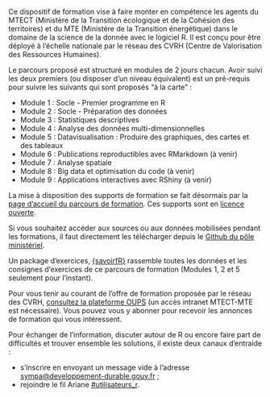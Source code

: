 Ce dispositif de formation vise à faire monter en compétence les agents du MTECT (Ministère de la Transition écologique et de la Cohésion des territoires) et du MTE (Ministère de la Transition énergétique) dans le domaine de la science de la donnée avec le logiciel R. Il est conçu pour être déployé à l'échelle nationale par le réseau des CVRH (Centre de Valorisation des Ressources Humaines).

Le parcours proposé est structuré en modules de 2 jours chacun. Avoir suivi les deux premiers (ou disposer d'un niveau équivalent) est un pré-requis pour suivre les suivants qui sont proposés "à la carte" :

-   Module 1 : Socle - Premier programme en R
-   Module 2 : Socle - Préparation des données
-   Module 3 : Statistiques descriptives
-   Module 4 : Analyse des données multi-dimensionnelles
-   Module 5 : Datavisualisation : Produire des graphiques, des cartes et des tableaux
-   Module 6 : Publications reproductibles avec RMarkdown (à venir)
-   Module 7 : Analyse spatiale
-   Module 8 : Big data et optimisation du code (à venir)
-   Module 9 : Applications interactives avec RShiny (à venir)

La mise à disposition des supports de formation se fait désormais par la [page d'accueil du parcours de formation](https://mtes-mct.github.io/parcours-r/). Ces supports sont en [licence ouverte](https://www.etalab.gouv.fr/wp-content/uploads/2017/04/ETALAB-Licence-Ouverte-v2.0.pdf).

Si vous souhaitez accéder aux sources ou aux données mobilisées pendant les formations, il faut directement les télécharger depuis le [Github du pôle ministériel](https://github.com/MTES-MCT?q=parcours_r&type=&language=).

Un package d'exercices, [{savoirfR}](https://github.com/MTES-MCT/savoirfR) rassemble toutes les données et les consignes d'exercices de ce parcours de formation (Modules 1, 2 et 5 seulement pour l'instant).

Pour vous tenir au courant de l'offre de formation proposée par le réseau des CVRH, [consultez la plateforme OUPS](http://oups-cmvrh.e2.rie.gouv.fr/) (un accès intranet MTECT-MTE est nécessaire). Vous pouvez vous y abonner pour recevoir les annonces de formation qui vous intéressent.

Pour échanger de l'information, discuter autour de R ou encore faire part de difficultés et trouver ensemble les solutions, il existe deux canaux d'entraide :   

- s'inscrire en envoyant un message vide à l'adresse [sympa\@developpement-durable.gouv.fr](mailto:sympa@developpement-durable.gouv.fr?Subject=subscribe%20labo.communaute-r) ;  
- rejoindre le fil Ariane [#utilisateurs_r](https://ariane.din.developpement-durable.gouv.fr/channel/utilisateurs_r).  